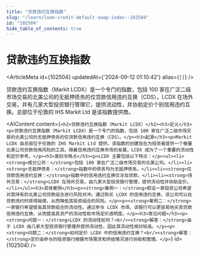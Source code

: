 ```yaml
---
title: "贷款违约互换指数"
slug: "/learn/loan-credit-default-swap-index--102504"
id: "102504"
hide_table_of_contents: true
---
```



# 贷款违约互换指数

<ArticleMeta id={102504} updatedAt={'2024-09-12 01:10:42'} alias={`[]`} />
<div className='border-solid border-b border-t-0 my-4 border-[var(--ifm-color-gray-300)]' />

贷款违约互换指数（Markit LCDX）是一个专门的指数，包括 100 家在广泛二级市场交易的北美公司的无抵押债务的仅贷款信用违约互换（CDS）。LCDX 在场外交易，并有几家大型投资银行管理它，提供流动性，并协助定价个别信用违约互换。总部位于伦敦的 IHS Markit Ltd 是该指数提供商。

<AIContent content={`<h2>贷款违约互换指数（Markit LCDX）</h2><h3>定义</h3><p>贷款违约互换指数（Markit LCDX）是一个专门的指数，包括 100 家在广泛二级市场交易的北美公司的无抵押债务的仅贷款信用违约互换（CDS）。</p><h3>起源</h3><p>Markit LCDX 由总部位于伦敦的 IHS Markit Ltd 提供。该指数的创建旨在为投资者提供一个衡量北美公司贷款信用风险的工具。随着信用违约互换市场的发展，LCDX 成为了一个重要的流动性和定价参考。</p><h3>类别与特点</h3><p>LCDX 主要包括以下特点：</p><ul><li><strong>成分公司：</strong>包括 100 家在广泛二级市场交易的北美公司。</li><li><strong>无抵押债务：</strong>指数中的债务均为无抵押债务。</li><li><strong>仅贷款信用违约互换：</strong>指数中的信用违约互换仅涉及贷款。</li><li><strong>场外交易：</strong>LCDX 在场外交易，由几家大型投资银行管理，提供流动性并协助定价。</li></ul><h3>具体案例</h3><p><strong>案例一：</strong>假设一家投资公司希望对其持有的北美公司贷款组合进行风险对冲。通过购买 LCDX 的信用违约互换，该公司可以在贷款违约时获得赔偿，从而降低其投资组合的风险。</p><p><strong>案例二：</strong>一家银行希望提高其贷款组合的流动性。通过参与 LCDX 市场，该银行可以更容易地买卖贷款信用违约互换，从而提高其资产的流动性和市场定价透明度。</p><h3>常见问题</h3><p><strong>问题一：</strong>LCDX 的流动性如何？<br/><strong>解答：</strong>由于 LCDX 由几家大型投资银行管理并提供流动性，因此其流动性相对较高。</p><p><strong>问题二：</strong>如何定价 LCDX 中的信用违约互换？<br/><strong>解答：</strong>定价由参与的投资银行根据市场需求和供给情况进行协助和管理。</p>`} id={102504} />
